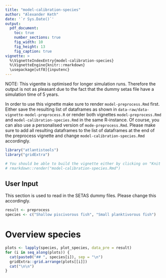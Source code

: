 ```yaml
---
title: "model-calibration-species"
author: "Alexander Keth"
date: '`r Sys.Date()`'
output: 
  pdf_document:
    toc: true
    number_sections: true
    fig_width: 10
    fig_height: 13
    fig_caption: true
vignette: >
  %\VignetteIndexEntry{model-calibration-species}
  %\VignetteEngine{knitr::rmarkdown}
  \usepackage[utf8]{inputenc}
---
```


\newpage

NOTE: This vigentte is optimised for longer simulation runs. Therefore the output is not as pleasant
due to the fact that the dummy setas file have a simulation time of 5 years.

In order to use this vignette make sure to render `model-preprocess.Rmd` first. Either save the resulting
list of dataframes as shown in `data-raw/data-vignette-model-preprocess.R` or render both vignettes
`model-preprocess.Rmd` and `model-calibration-species.Rmd` in the same R-instance. Of course,  you can also use 
a personalised version of `mode-preprocess.Rmd`. Please make sure to add all resulting dataframes
to the list of dataframes at the end of the preprocess vignette and change `model-calibration-species.Rmd` accordingly.

```r
library("atlantistools")
library("gridExtra")

# You should be able to build the vignette either by clicking on "Knit PDF" in RStudio or with
# rmarkdown::render("model-calibration-species.Rmd")
```

## User Input
This section is used to read in the SETAS dummy files. Please change this accordingly.

```r
result <- preprocess
species <- c("Shallow piscivorous fish", "Small planktivorous fish")
```

\newpage

# Overview species 

```r
plots <- lapply(species, plot_species, data_pre = result)
for (i in seq_along(plots)) {
  cat(paste0("## ", species[i]), sep = "\n")
  gridExtra::grid.arrange(plots[[i]])
  cat("\n\n")
}
```










